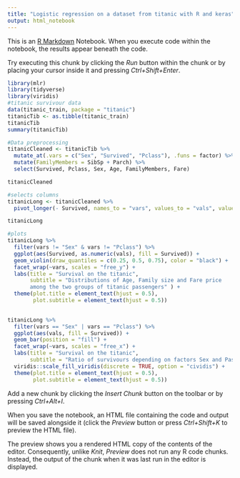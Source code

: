 ```yaml
---
title: "Logistic regression on a dataset from titanic with R and keras"
output: html_notebook
---
```


This is an [R Markdown](http://rmarkdown.rstudio.com) Notebook. When you execute code within the notebook, the results appear beneath the code. 

Try executing this chunk by clicking the *Run* button within the chunk or by placing your cursor inside it and pressing *Ctrl+Shift+Enter*. 

```r
library(mlr)
library(tidyverse)
library(viridis)
#titanic survivour data
data(titanic_train, package = "titanic")
titanicTib <- as.tibble(titanic_train) 
titanicTib
summary(titanicTib)

#Data preprocessing
titanicCleaned <- titanicTib %>% 
  mutate_at(.vars = c("Sex", "Survived", "Pclass"), .funs = factor) %>% 
  mutate(FamilyMembers = SibSp + Parch) %>% 
  select(Survived, Pclass, Sex, Age, FamilyMembers, Fare)

titanicCleaned

#selects columns
titanicLong <- titanicCleaned %>%
  pivot_longer(- Survived, names_to = "vars", values_to = "vals", values_transform = list(vals = as.character))

titanicLong

#plots
titanicLong %>% 
  filter(vars != "Sex" & vars != "Pclass") %>% 
  ggplot(aes(Survived, as.numeric(vals), fill = Survived)) +
  geom_violin(draw_quantiles = c(0.25, 0.5, 0.75), color = "black") +
  facet_wrap(~vars, scales = "free_y") +
  labs(title = "Survival on the titanic", 
       subtitle = "Distributions of Age, Family size and Fare price 
       among the two groups of titanic passengers" ) +
  theme(plot.title = element_text(hjust = 0.5),
        plot.subtitle = element_text(hjust = 0.5))
  

titanicLong %>% 
  filter(vars == "Sex" | vars == "Pclass") %>% 
  ggplot(aes(vals, fill = Survived)) +
  geom_bar(position = "fill") +
  facet_wrap(~vars, scales = "free_x") +
  labs(title = "Survival on the titanic", 
       subtitle = "Ratio of survivours depending on factors Sex and Passenger class") +
  viridis::scale_fill_viridis(discrete = TRUE, option = "cividis") +
  theme(plot.title = element_text(hjust = 0.5),
        plot.subtitle = element_text(hjust = 0.5))


```

Add a new chunk by clicking the *Insert Chunk* button on the toolbar or by pressing *Ctrl+Alt+I*.

When you save the notebook, an HTML file containing the code and output will be saved alongside it (click the *Preview* button or press *Ctrl+Shift+K* to preview the HTML file).

The preview shows you a rendered HTML copy of the contents of the editor. Consequently, unlike *Knit*, *Preview* does not run any R code chunks. Instead, the output of the chunk when it was last run in the editor is displayed.
